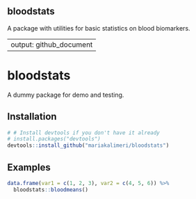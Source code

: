 bloodstats
----------

A package with utilities for basic statistics on blood biomarkers.

---
output: github_document
---

<!-- README.md is generated from README.Rmd. Please edit that file -->

# bloodstats

A dummy package for demo and testing.

## Installation

```r
# # Install devtools if you don't have it already
# install.packages("devtools")
devtools::install_github("mariakalimeri/bloodstats")
```


## Examples

```r
data.frame(var1 = c(1, 2, 3), var2 = c(4, 5, 6)) %>%
  bloodstats::bloodmeans()
```
